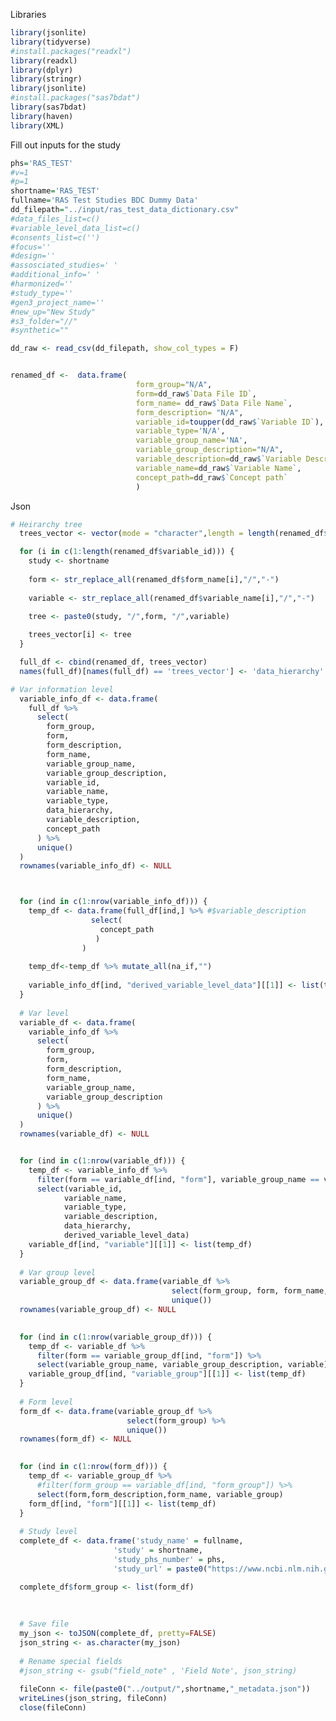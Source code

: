 Libraries
```r
library(jsonlite)
library(tidyverse)
#install.packages("readxl")
library(readxl)
library(dplyr)
library(stringr)
library(jsonlite)
#install.packages("sas7bdat")
library(sas7bdat)
library(haven)
library(XML)
```

Fill out inputs for the study
```r
phs='RAS_TEST'
#v=1
#p=1
shortname='RAS_TEST'
fullname='RAS Test Studies BDC Dummy Data'
dd_filepath="../input/ras_test_data_dictionary.csv"
#data_files_list=c()
#variable_level_data_list=c()
#consents_list=c('')
#focus=''
#design=''
#assosciated_studies=' '
#additional_info=' '
#harmonized=''
#study_type=''
#gen3_project_name=''
#new_up="New Study"
#s3_folder="//"
#synthetic=""
```

```r

dd_raw <- read_csv(dd_filepath, show_col_types = F)


renamed_df <-  data.frame(
                            form_group="N/A",
                            form=dd_raw$`Data File ID`,
                            form_name= dd_raw$`Data File Name`,
                            form_description= "N/A",
                            variable_id=toupper(dd_raw$`Variable ID`),
                            variable_type='N/A',
                            variable_group_name='NA',
                            variable_group_description="N/A",
                            variable_description=dd_raw$`Variable Description`,
                            variable_name=dd_raw$`Variable Name`,
                            concept_path=dd_raw$`Concept path`
                            )
```


Json
```r
# Heirarchy tree
  trees_vector <- vector(mode = "character",length = length(renamed_df$variable_id))

  for (i in c(1:length(renamed_df$variable_id))) {
    study <- shortname
    
    form <- str_replace_all(renamed_df$form_name[i],"/","-")
     
    variable <- str_replace_all(renamed_df$variable_name[i],"/","-")
    
    tree <- paste0(study, "/",form, "/",variable)

    trees_vector[i] <- tree
  }  

  full_df <- cbind(renamed_df, trees_vector)
  names(full_df)[names(full_df) == 'trees_vector'] <- 'data_hierarchy'

# Var information level
  variable_info_df <- data.frame(
    full_df %>%
      select(
        form_group,
        form,
        form_description,
        form_name,
        variable_group_name,
        variable_group_description,
        variable_id,
        variable_name,
        variable_type,
        data_hierarchy,
        variable_description,
        concept_path
      ) %>%
      unique()
  )
  rownames(variable_info_df) <- NULL



  for (ind in c(1:nrow(variable_info_df))) {
    temp_df <- data.frame(full_df[ind,] %>% #$variable_description
                  select(
                    concept_path
                   )
                )
    
    temp_df<-temp_df %>% mutate_all(na_if,"")
    
    variable_info_df[ind, "derived_variable_level_data"][[1]] <- list(temp_df)
  }
  
  # Var level
  variable_df <- data.frame(
    variable_info_df %>%
      select(
        form_group,
        form,
        form_description,
        form_name,
        variable_group_name,
        variable_group_description
      ) %>%
      unique()
  )
  rownames(variable_df) <- NULL


  for (ind in c(1:nrow(variable_df))) {
    temp_df <- variable_info_df %>%
      filter(form == variable_df[ind, "form"], variable_group_name == variable_df[ind, "variable_group_name"]) %>%
      select(variable_id, 
            variable_name, 
            variable_type,
            variable_description,
            data_hierarchy, 
            derived_variable_level_data)
    variable_df[ind, "variable"][[1]] <- list(temp_df)
  }
  
  # Var group level
  variable_group_df <- data.frame(variable_df %>%
                                    select(form_group, form, form_name, form_description) %>%
                                    unique())
  rownames(variable_group_df) <- NULL
  

  for (ind in c(1:nrow(variable_group_df))) {
    temp_df <- variable_df %>%
      filter(form == variable_group_df[ind, "form"]) %>%
      select(variable_group_name, variable_group_description, variable)
    variable_group_df[ind, "variable_group"][[1]] <- list(temp_df)
  }
  
  # Form level
  form_df <- data.frame(variable_group_df %>%
                          select(form_group) %>%
                          unique())
  rownames(form_df) <- NULL
  

  for (ind in c(1:nrow(form_df))) {
    temp_df <- variable_group_df %>%
      #filter(form_group == variable_df[ind, "form_group"]) %>%
      select(form,form_description,form_name, variable_group)
    form_df[ind, "form"][[1]] <- list(temp_df)
  }
 
  # Study level
  complete_df <- data.frame('study_name' = fullname,
                       'study' = shortname,
                       'study_phs_number' = phs,
                       'study_url' = paste0("https://www.ncbi.nlm.nih.gov/projects/gap/cgi-bin/study.cgi?study_id=",phs,".v",v,".p",p))

  complete_df$form_group <- list(form_df)
  
  
  
  # Save file
  my_json <- toJSON(complete_df, pretty=FALSE)
  json_string <- as.character(my_json)
  
  # Rename special fields
  #json_string <- gsub("field_note" , 'Field Note', json_string)
  
  fileConn <- file(paste0("../output/",shortname,"_metadata.json"))
  writeLines(json_string, fileConn)
  close(fileConn)
```
